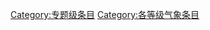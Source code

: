 {{catmore1|[[WikiProject:气象|WikiProject:气象]]}}
{{Articles by Quality|topic=气象|project=气象|format=TOC}}
{{empty category}}

[[Category:专题级条目|Category:专题级条目]]
[[Category:各等级气象条目|Category:各等级气象条目]]